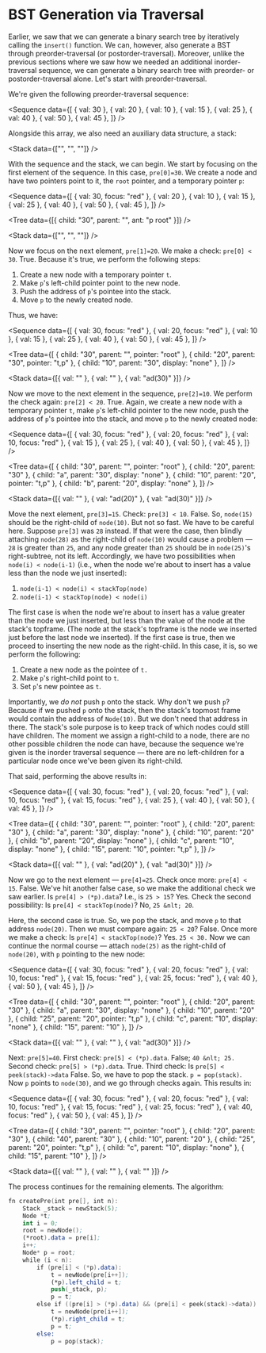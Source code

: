 
# BST Generation via Traversal

Earlier, we saw that we can generate a binary search tree by iteratively
calling the `insert()` function. We can, however, also generate a BST
through preorder-traversal (or postorder-traversal). Moreover, unlike the
previous sections where we saw how we needed an additional
inorder-traversal sequence, we can generate a binary search tree with
preorder- or postorder-traversal alone. Let's start with
preorder-traversal.

We're given the following preorder-traversal sequence:

<Sequence
	data={[
		{ val: 30 },
		{ val: 20 },
		{ val: 10 },
		{ val: 15 },
		{ val: 25 },
		{ val: 40 },
		{ val: 50 },
		{ val: 45 },
	]}
/>

Alongside this array, we also need an auxiliary data structure, a stack:

<Stack data={["", "", ""]} />

With the sequence and the stack, we can begin. We start by focusing on the
first element of the sequence. In this case, `pre[0]=30`. We create a node
and have two pointers point to it, the `root` pointer, and a temporary
pointer `p`:

<Sequence
	data={[
		{ val: 30, focus: "red" },
		{ val: 20 },
		{ val: 10 },
		{ val: 15 },
		{ val: 25 },
		{ val: 40 },
		{ val: 50 },
		{ val: 45 },
	]}
/>

<Tree data={[{ child: "30", parent: "", ant: "p root" }]} />

<Stack data={["", "", ""]} />

Now we focus on the next element, `pre[1]=20`. We make a check:
`pre[0] < 30`. True. Because it's true, we perform the following steps:

1. Create a new node with a temporary pointer `t`.
2. Make `p`'s left-child pointer point to the new node.
3. Push the address of `p`'s pointee into the stack.
4. Move `p` to the newly created node.

Thus, we have:

<Sequence
	data={[
		{ val: 30, focus: "red" },
		{ val: 20, focus: "red" },
		{ val: 10 },
		{ val: 15 },
		{ val: 25 },
		{ val: 40 },
		{ val: 50 },
		{ val: 45 },
	]}
/>

<Tree
	data={[
		{ child: "30", parent: "", pointer: "root" },
		{ child: "20", parent: "30", pointer: "t,p" },
		{ child: "10", parent: "30", display: "none" },
	]}
/>

<Stack data={[{ val: "" }, { val: "" }, { val: "ad(30)" }]} />

Now we move to the next element in the sequence, `pre[2]=10`. We perform
the check again: `pre[2] < 20`. True. Again, we create a new node with a
temporary pointer `t`, make `p`'s left-child pointer to the new node, push
the address of `p`'s pointee into the stack, and move `p` to the newly
created node:

<Sequence
	data={[
		{ val: 30, focus: "red" },
		{ val: 20, focus: "red" },
		{ val: 10, focus: "red" },
		{ val: 15 },
		{ val: 25 },
		{ val: 40 },
		{ val: 50 },
		{ val: 45 },
	]}
/>

<Tree
	data={[
		{ child: "30", parent: "", pointer: "root" },
		{ child: "20", parent: "30" },
		{ child: "a", parent: "30", display: "none" },
		{ child: "10", parent: "20", pointer: "t,p" },
		{ child: "b", parent: "20", display: "none" },
	]}
/>

<Stack data={[{ val: "" }, { val: "ad(20)" }, { val: "ad(30)" }]} />

Move the next element, `pre[3]=15`. Check: `pre[3] < 10`. False. So,
`node(15)` should be the right-child of `node(10)`. But not so fast. We
have to be careful here. Suppose `pre[3]` was `28` instead. If that were
the case, then blindly attaching `node(28)` as the right-child of
`node(10)` would cause a problem &mdash; `28` is greater than `25`, and any
node greater than `25` should be in `node(25)`'s right-subtree, not its
left. Accordingly, we have two possibilities when `node(i) < node(i-1)`
(i.e., when the node we're about to insert has a value less than the node
we just inserted):

1. `node(i-1) < node(i) < stackTop(node)`
2. `node(i-1) < stackTop(node) < node(i)`

The first case is when the node we're about to insert has a value greater
than the node we just inserted, but less than the value of the node at the
stack's topframe. (The node at the stack's topframe is the node we inserted
just before the last node we inserted). If the first case is true, then we
proceed to inserting the new node as the right-child. In this case, it is,
so we perform the following:

1. Create a new node as the pointee of `t.`
2. Make `p`'s right-child point to `t`.
3. Set `p`'s new pointee as `t`.

Importantly, we <em>do not</em> push `p` onto the stack. Why don't we push
`p`? Because if we pushed `p` onto the stack, then the stack's topmost
frame would contain the address of `Node(10)`. But we don't need that
address in there. The stack's sole purpose is to keep track of which nodes
could still have children. The moment we assign a right-child to a node,
there are no other possible children the node can have, because the
sequence we're given is the inorder traversal sequence &mdash; there are no
left-children for a particular node once we've been given its right-child.

That said, performing the above results in:

<Sequence
	data={[
		{ val: 30, focus: "red" },
		{ val: 20, focus: "red" },
		{ val: 10, focus: "red" },
		{ val: 15, focus: "red" },
		{ val: 25 },
		{ val: 40 },
		{ val: 50 },
		{ val: 45 },
	]}
/>

<Tree
	data={[
		{ child: "30", parent: "", pointer: "root" },
		{ child: "20", parent: "30" },
		{ child: "a", parent: "30", display: "none" },
		{ child: "10", parent: "20" },
		{ child: "b", parent: "20", display: "none" },
		{ child: "c", parent: "10", display: "none" },
		{ child: "15", parent: "10", pointer: "t,p" },
	]}
/>

<Stack data={[{ val: "" }, { val: "ad(20)" }, { val: "ad(30)" }]} />

Now we go to the next element &mdash; `pre[4]=25`. Check once more:
`pre[4] < 15`. False. We've hit another false case, so we make the
additional check we saw earlier. Is `pre[4] > (*p).data`? I.e., is
`25 > 15`? Yes. Check the second possibility: Is `pre[4] < stackTop(node)`?
No, `25 &nlt; 20`.

Here, the second case is true. So, we pop the stack, and move `p` to that
address `node(20)`. Then we must compare again: `25 < 20`? False. Once more
we make a check: Is `pre[4] < stackTop(node)`? Yes. `25 < 30.` Now we can
continue the normal course &mdash; attach `node(25)` as the right-child of
`node(20)`, with `p` pointing to the new node:

<Sequence
	data={[
		{ val: 30, focus: "red" },
		{ val: 20, focus: "red" },
		{ val: 10, focus: "red" },
		{ val: 15, focus: "red" },
		{ val: 25, focus: "red" },
		{ val: 40 },
		{ val: 50 },
		{ val: 45 },
	]}
/>

<Tree
	data={[
		{ child: "30", parent: "", pointer: "root" },
		{ child: "20", parent: "30" },
		{ child: "a", parent: "30", display: "none" },
		{ child: "10", parent: "20" },
		{ child: "25", parent: "20", pointer: "t,p" },
		{ child: "c", parent: "10", display: "none" },
		{ child: "15", parent: "10" },
	]}
/>

<Stack data={[{ val: "" }, { val: "" }, { val: "ad(30)" }]} />

Next: `pre[5]=40`. First check: `pre[5] < (*p).data`. False; `40 &nlt; 25.`
Second check: `pre[5] > (*p).data`. True. Third check: Is
`pre[5] < peek(stack)->data` False. So, we have to pop the stack.
`p = pop(stack)`. Now `p` points to `node(30)`, and we go through checks
again. This results in:

<Sequence
	data={[
		{ val: 30, focus: "red" },
		{ val: 20, focus: "red" },
		{ val: 10, focus: "red" },
		{ val: 15, focus: "red" },
		{ val: 25, focus: "red" },
		{ val: 40, focus: "red" },
		{ val: 50 },
		{ val: 45 },
	]}
/>

<Tree
	data={[
		{ child: "30", parent: "", pointer: "root" },
		{ child: "20", parent: "30" },
		{ child: "40", parent: "30" },
		{ child: "10", parent: "20" },
		{ child: "25", parent: "20", pointer: "t,p" },
		{ child: "c", parent: "10", display: "none" },
		{ child: "15", parent: "10" },
	]}
/>

<Stack data={[{ val: "" }, { val: "" }, { val: "" }]} />

The process continues for the remaining elements. The algorithm:

```nasm
fn createPre(int pre[], int n):
	Stack _stack = newStack(5);
	Node *t;
	int i = 0;
	root = newNode();
	(*root).data = pre[i];
	i++;
	Node* p = root;
	while (i < n):
		if (pre[i] < (*p).data):
			t = newNode(pre[i++]);
			(*p).left_child = t;
			push(_stack, p);
			p = t;
		else if ((pre[i] > (*p).data) && (pre[i] < peek(stack)->data)):
			t = newNode(pre[i++]);
			(*p).right_child = t;
			p = t;
		else:
			p = pop(stack);
```
